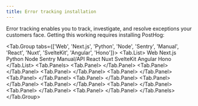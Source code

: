 ```yaml
---
title: Error tracking installation
---
```



Error tracking enables you to track, investigate, and resolve exceptions your customers face. Getting this working requires installing PostHog:

<!-- prettier-ignore -->
<Tab.Group tabs={['Web', 'Next.js', 'Python', 'Node', 'Sentry', 'Manual', 'React', 'Nuxt', 'SvelteKit', 'Angular', 'Hono']}>
    <Tab.List>
      <Tab>Web</Tab>
      <Tab>Next.js</Tab>
      <Tab>Python</Tab>
      <Tab>Node</Tab>
      <Tab>Sentry</Tab>
      <Tab>Manual/API</Tab>
      <Tab>React</Tab>
      <Tab>Nuxt</Tab>
      <Tab>SvelteKit</Tab>
      <Tab>Angular</Tab>
      <Tab>Hono</Tab>
    </Tab.List>
    <Tab.Panels>
        <Tab.Panel>
          <WebInstall />
          <JSWebErrorTracking />
          <UploadSourceMaps />
        </Tab.Panel>
        <Tab.Panel>
          <NextJSErrorTracking />
        </Tab.Panel>
        <Tab.Panel>
          <PythonInstall />
          <PythonErrorTracking />
        </Tab.Panel>
        <Tab.Panel>
          <NodeInstall />
          <NodeErrorTracking />
          <UploadSourceMaps />
        </Tab.Panel>
        <Tab.Panel>
          <SentryInstall />
        </Tab.Panel>
        <Tab.Panel>
          <ManualErrorTracking />
        </Tab.Panel>
        <Tab.Panel>
          <ReactInstall />
          <JSWebErrorTracking />
          <CustomErrorBoundary />
          <UploadSourceMaps />
        </Tab.Panel>
        <Tab.Panel>
          <NuxtErrorTracking />
        </Tab.Panel>
        <Tab.Panel>
          <SvelteErrorTracking />
        </Tab.Panel>
        <Tab.Panel>
          <AngularInstall />
          <AngularErrorTracking />
          <UploadSourceMaps />
        </Tab.Panel>
        <Tab.Panel>
          <HonoErrorTracking />
        </Tab.Panel>
    </Tab.Panels>
</Tab.Group>
